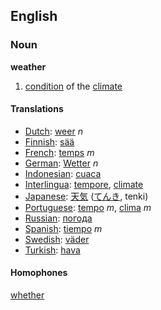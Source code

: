 ==English==
===Noun===

'''weather'''

# [[condition]] of the [[climate]]

====Translations====
*[[Dutch]]: [[weer]] ''n''
*[[Finnish]]: [[sää]]
*[[French]]: [[temps]] ''m''
*[[German]]: [[Wetter]] ''n''
*[[Indonesian]]: [[cuaca]]
*[[Interlingua]]: [[tempore]], [[climate]]
*[[Japanese]]: [[天気]] ([[てんき]], tenki)
*[[Portuguese]]: [[tempo]] ''m'', [[clima]] ''m''
*[[Russian]]: [[погода]]
*[[Spanish]]: [[tiempo]] ''m''
*[[Swedish]]: [[väder]]
*[[Turkish]]: [[hava]]

====Homophones====

[[whether]]